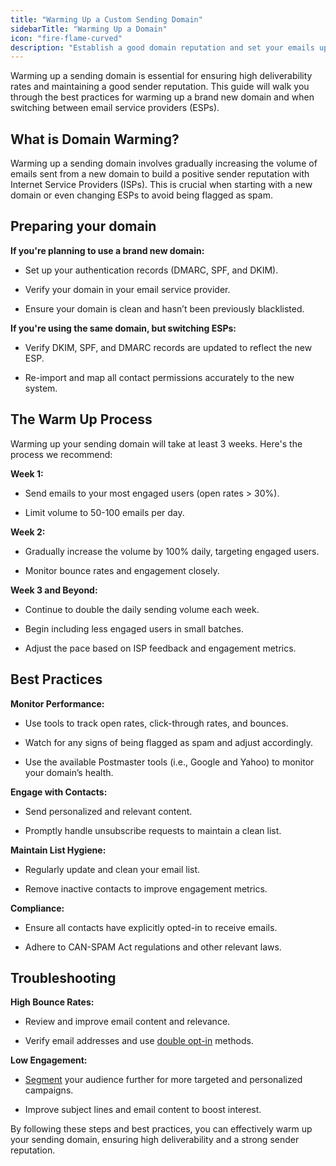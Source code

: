 ```yaml
---
title: "Warming Up a Custom Sending Domain"
sidebarTitle: "Warming Up a Domain"
icon: "fire-flame-curved"
description: "Establish a good domain reputation and set your emails up for strong deliverability."
---
```


Warming up a sending domain is essential for ensuring high deliverability rates and maintaining a good sender reputation. This guide will walk you through the best practices for warming up a brand new domain and when switching between email service providers (ESPs).

## What is Domain Warming?

Warming up a sending domain involves gradually increasing the volume of emails sent from a new domain to build a positive sender reputation with Internet Service Providers (ISPs). This is crucial when starting with a new domain or even changing ESPs to avoid being flagged as spam.

## Preparing your domain

**If you're planning to use a brand new domain:**

* Set up your authentication records (DMARC, SPF, and DKIM).

* Verify your domain in your email service provider.

* Ensure your domain is clean and hasn’t been previously blacklisted.

**If you're using the same domain, but switching ESPs:**

* Verify DKIM, SPF, and DMARC records are updated to reflect the new ESP.

* Re-import and map all contact permissions accurately to the new system.

## The Warm Up Process

Warming up your sending domain will take at least 3 weeks. Here's the process we recommend:

**Week 1:**

* Send emails to your most engaged users (open rates > 30%).

* Limit volume to 50-100 emails per day.

**Week 2:**

* Gradually increase the volume by 100% daily, targeting engaged users.

* Monitor bounce rates and engagement closely.

**Week 3 and Beyond:**

* Continue to double the daily sending volume each week.

* Begin including less engaged users in small batches.

* Adjust the pace based on ISP feedback and engagement metrics.

## Best Practices

**Monitor Performance:**

* Use tools to track open rates, click-through rates, and bounces.

* Watch for any signs of being flagged as spam and adjust accordingly.

* Use the available Postmaster tools (i.e., Google and Yahoo) to monitor your domain’s health.

**Engage with Contacts:**

* Send personalized and relevant content.

* Promptly handle unsubscribe requests to maintain a clean list.

**Maintain List Hygiene:**

* Regularly update and clean your email list.

* Remove inactive contacts to improve engagement metrics.

**Compliance:**

* Ensure all contacts have explicitly opted-in to receive emails.

* Adhere to CAN-SPAM Act regulations and other relevant laws.

## Troubleshooting

**High Bounce Rates:**

* Review and improve email content and relevance.

* Verify email addresses and use [double opt-in](https://help.privy.com/docs/learn/contact-management/double-opt-in) methods.

**Low Engagement:**

* [Segment](https://help.privy.com/docs/learn/email-campaigns/segmentation) your audience further for more targeted and personalized campaigns.

* Improve subject lines and email content to boost interest.

By following these steps and best practices, you can effectively warm up your sending domain, ensuring high deliverability and a strong sender reputation.
